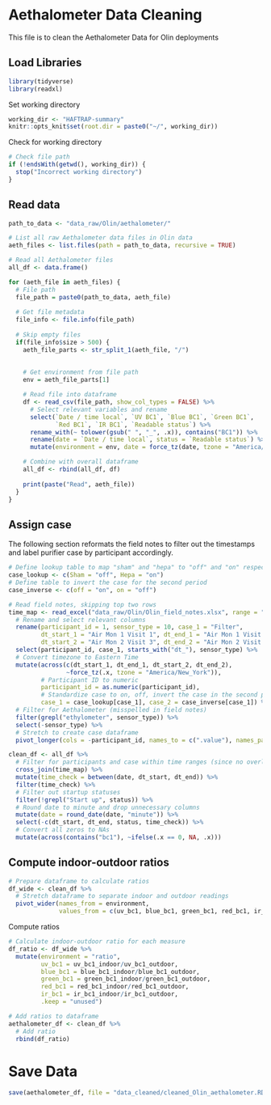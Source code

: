# Aethalometer Data Cleaning
This file is to clean the Aethalometer Data for Olin deployments

## Load Libraries
```r
library(tidyverse)
library(readxl)
```

Set working directory
```r
working_dir <- "HAFTRAP-summary"
knitr::opts_knit$set(root.dir = paste0("~/", working_dir))
```

Check for working directory
```r
# Check file path
if (!endsWith(getwd(), working_dir)) {
  stop("Incorrect working directory")
}
```

## Read data
```r
path_to_data <- "data_raw/Olin/aethalometer/"
```

```r
# List all raw Aethalometer data files in Olin data
aeth_files <- list.files(path = path_to_data, recursive = TRUE)
```

```r
# Read all Aethalometer files
all_df <- data.frame()

for (aeth_file in aeth_files) {
  # File path
  file_path = paste0(path_to_data, aeth_file)
  
  # Get file metadata
  file_info <- file.info(file_path)
  
  # Skip empty files
  if(file_info$size > 500) {
    aeth_file_parts <- str_split_1(aeth_file, "/")
    
    
    # Get environment from file path
    env = aeth_file_parts[1]

    # Read file into dataframe
    df <- read_csv(file_path, show_col_types = FALSE) %>%
      # Select relevant variables and rename
      select(`Date / time local`, `UV BC1`, `Blue BC1`, `Green BC1`, 
             `Red BC1`, `IR BC1`, `Readable status`) %>%
      rename_with(~ tolower(gsub(" ", "_", .x)), contains("BC1")) %>%
      rename(date = `Date / time local`, status = `Readable status`) %>%
      mutate(environment = env, date = force_tz(date, tzone = "America/New_York"))

    # Combine with overall dataframe
    all_df <- rbind(all_df, df)
    
    print(paste("Read", aeth_file))
  }
}
```


## Assign case
The following section reformats the field notes to filter out the timestamps and label purifier case by participant accordingly.
```r
# Define lookup table to map "sham" and "hepa" to "off" and "on" respectively
case_lookup <- c(Sham = "off", Hepa = "on")
# Define table to invert the case for the second period
case_inverse <- c(off = "on", on = "off")

# Read field notes, skipping top two rows
time_map <- read_excel("data_raw/Olin/Olin_field_notes.xlsx", range = "A3:J25") %>%
  # Rename and select relevant columns
  rename(participant_id = 1, sensor_type = 10, case_1 = "Filter",
         dt_start_1 = "Air Mon 1 Visit 1", dt_end_1 = "Air Mon 1 Visit 2",
         dt_start_2 = "Air Mon 2 Visit 3", dt_end_2 = "Air Mon 2 Visit 4") %>%
  select(participant_id, case_1, starts_with("dt_"), sensor_type) %>%
  # Convert timezone to Eastern Time
  mutate(across(c(dt_start_1, dt_end_1, dt_start_2, dt_end_2), 
                ~force_tz(.x, tzone = "America/New_York")), 
         # Participant ID to numeric
         participant_id = as.numeric(participant_id),
         # Standardize case to on, off, invert the case in the second period
         case_1 = case_lookup[case_1], case_2 = case_inverse[case_1]) %>%
  # Filter for Aethalometer (misspelled in field notes)
  filter(grepl("ethylometer", sensor_type)) %>%
  select(-sensor_type) %>%
  # Stretch to create case dataframe
  pivot_longer(cols = -participant_id, names_to = c(".value"), names_pattern = "(.*)_.")
```

```r
clean_df <- all_df %>%
  # Filter for participants and case within time ranges (since no overlap)
  cross_join(time_map) %>% 
  mutate(time_check = between(date, dt_start, dt_end)) %>%
  filter(time_check) %>%
  # Filter out startup statuses
  filter(!grepl("Start up", status)) %>%
  # Round date to minute and drop unnecessary columns
  mutate(date = round_date(date, "minute")) %>%
  select(-c(dt_start, dt_end, status, time_check)) %>%
  # Convert all zeros to NAs
  mutate(across(contains("bc1"), ~ifelse(.x == 0, NA, .x)))
```

## Compute indoor-outdoor ratios
```r
# Prepare dataframe to calculate ratios
df_wide <- clean_df %>%
  # Stretch dataframe to separate indoor and outdoor readings
  pivot_wider(names_from = environment, 
              values_from = c(uv_bc1, blue_bc1, green_bc1, red_bc1, ir_bc1))
```

Compute ratios
```r
# Calculate indoor-outdoor ratio for each measure
df_ratio <- df_wide %>%
  mutate(environment = "ratio",
         uv_bc1 = uv_bc1_indoor/uv_bc1_outdoor, 
         blue_bc1 = blue_bc1_indoor/blue_bc1_outdoor, 
         green_bc1 = green_bc1_indoor/green_bc1_outdoor,
         red_bc1 = red_bc1_indoor/red_bc1_outdoor,
         ir_bc1 = ir_bc1_indoor/ir_bc1_outdoor,
         .keep = "unused")

# Add ratios to dataframe
aethalometer_df <- clean_df %>%
  # Add ratio
  rbind(df_ratio)
```

# Save Data
```r
save(aethalometer_df, file = "data_cleaned/cleaned_Olin_aethalometer.RData")
```